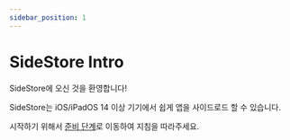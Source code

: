 ```yaml
---
sidebar_position: 1
---
```


# SideStore Intro

SideStore에 오신 것을 환영합니다!

SideStore는 iOS/iPadOS 14 이상 기기에서 쉽게 앱을 사이드로드 할 수 있습니다.

시작하기 위해서 [준비 단계](installation/prerequisites.mdx)로 이동하여 지침을 따라주세요.
